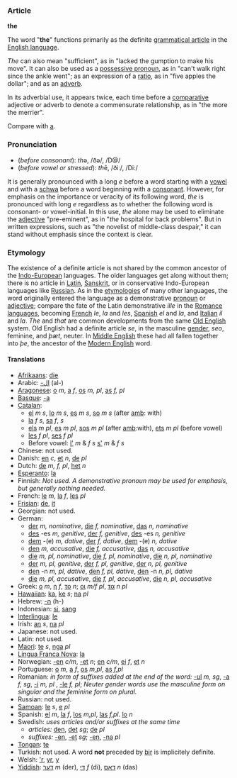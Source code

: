 ===Article===
'''the''' 

The word "'''the'''" functions primarily as the definite [[w:grammatical article|grammatical article]] in  the [[w:English language|English language]].  

''The''  can also mean "sufficient", as in "lacked the gumption to make his move".  It can also be used as a [[w:possessive pronoun|possessive pronoun]], as in "can't walk right since the ankle went"; as an expression of a [[w:ratio|ratio]], as in "five apples the dollar"; and as an [[w:adverb|adverb]].

In its adverbial use, it appears twice, each time before a [[w:comparative|comparative]] adjective or adverb to denote a commensurate relationship, as in "the more the merrier".

Compare with [[a]].

===Pronunciation===
*(''before consonant''): <i>th</i>ə, /ðə/, /D@/
*(''before vowel or stressed''): <i>th</i>ē, /ðiː/, /Di:/

It is generally pronounced with a long ''e'' before a word starting with a [[w:vowel|vowel]] and with a [[w:schwa|schwa]] before a word beginning with a [[w:consonant|consonant]]. However, for emphasis on the importance or veracity of its following word, ''the'' is pronounced with long ''e'' regardless as to whether the following word is consonant- or vowel-initial. In this use, ''the'' alone may be used to eliminate the [[w:adjective|adjective]] "pre-eminent", as in "''the'' hospital for back problems".  But in written expressions, such as "the novelist of middle-class despair," it can stand without emphasis since the context is clear.  

===Etymology===

The existence of a definite article is not shared by the common ancestor of the  [[w:Indo-European|Indo-European]] languages.  The older languages get along without them; there is no article in [[w:Latin|Latin]], [[w:Sanskrit|Sanskrit]], or in conservative Indo-European languages like [[w:Russian language|Russian]].  As in the [[w:etymology|etymologies]] of many other languages, the word originally entered the language as a demonstrative [[w:pronoun|pronoun]] or [[w:adjective|adjective]]; compare the fate of the Latin demonstrative ''ille'' in the [[w:Romance languages|Romance languages]], becoming [[French language|French]] ''le'', ''la'' and ''les'', [[Spanish language|Spanish]] ''el'' and ''la'', and [[Italian language|Italian]] ''il'' and ''la''.  ''The'' and ''that'' are common developments from the same [[w:Old English|Old English]] system.  Old English had a definite article ''se'', in the masculine [[w:grammatical gender|gender]], ''seo'', feminine, and ''&thorn;&aelig;t'', neuter.  In [[w:Middle English|Middle English]] these had all fallen together into ''&thorn;e'', the ancestor of the [[w:Modern English|Modern English]] word.  

====Translations====
*[[Afrikaans]]: [[die]]
*Arabic: [[-ال]] (al-)
*[[Aragonese]]: [[o]] ''m'', [[a]] ''f'', [[os]] ''m, pl'', [[as]] ''f, pl''
*[[Basque]]: [[-a]]
*[[Catalan]]:
**[[el]] ''m'' ''s'', [[lo]] ''m'' ''s'', [[es]] ''m'' ''s'', [[so]] ''m'' ''s'' (after [[amb]]: with)
**[[la]] ''f'' ''s'', [[sa]] ''f'', ''s''
**[[els]] ''m'' ''pl'', [[es]] ''m'' ''pl'', [[sos]] ''m'' ''pl'' (after [[amb]]:with), [[ets]] ''m'' ''pl'' (before vowel)
**[[les]] ''f'' ''pl'', [[ses]] ''f'' ''pl''
**Before vowel: [[l']] ''m'' & ''f'' ''s'' [[s']] ''m'' & ''f'' ''s''
*Chinese: not used.
*Danish: [[en]] ''c'', [[et]] ''n'', [[de]] ''pl''
*Dutch: [[de]] ''m, f, pl'', [[het]] ''n''
*[[Esperanto]]: [[la]]
*Finnish: ''Not used. A demonstrative pronoun may be used for emphasis, but generally nothing needed.''
*French: [[le]] ''m'', [[la]] ''f'', [[les]] ''pl''
*[[Frisian]]: [[de]], [[it]]
*Georgian: not used.
*German: 
**[[der]] ''m, nominative'', [[die]] ''f, nominative'', [[das]] ''n, nominative''
**[[des]] -es ''m, genitive'', [[der]] ''f, genitive'', [[des]] -es ''n, genitive''
**[[dem]] -(e) ''m, dative'', [[der]]  ''f, dative'', [[dem]] -(e) ''n, dative''
**[[den]] ''m, accusative'', [[die]] ''f, accusative'', [[das]] ''n, accusative''
**[[die]] ''m, pl, nominative'', [[die]] ''f, pl, nominative'', [[die]] ''n, pl, nominative''
**[[der]] ''m, pl, genitive'', [[der]] ''f, pl, genitive'', [[der]] ''n, pl, genitive''
**[[den]] -n ''m, pl, dative'', [[den]]  ''f, pl, dative'', [[den]] -n ''n, pl, dative''
**[[die]] ''m, pl, accusative'', [[die]] ''f, pl, accusative'', [[die]] ''n, pl, accusative''
*Greek: [[ο]] ''m'', [[η]] ''f'', [[το]] ''n''; [[οι]] ''m/f pl'', [[τα]] ''n pl''
*[[Hawaiian]]: [[ka]], [[ke]] ''s''; [[na]] ''pl''
*Hebrew: [[-ה]] (h-)
*Indonesian: [[si]], [[sang]]
*[[Interlingua]]: [[le]]
*Irish: [[an]] ''s'', [[na]] ''pl''
*Japanese: not used.
*Latin: not used.
*[[Maori]]: [[te]] ''s'', [[nga]] ''pl''
*[[Lingua Franca Nova]]: [[la]]
*Norwegian: [[-en]] ''c/m'', [[-et]] ''n''; [[en]] ''c/m'', [[ei]] ''f'', [[et]] ''n''
*Portuguese: [[o]] ''m'', [[a]] ''f'', [[os]] ''m,pl'', [[as]] ''f,pl''
*Romanian: ''in form of suffixes added at the end of the word:'' [[-ul]] ''m, sg'', [[-a]] ''f, sg'', [[-i]] ''m, pl'' , [[-le]] ''f, pl''; ''Neuter gender words use the masculine form on singular and the feminine form on plural.''
*Russian: not used.
*[[Samoan]]: [[le]] ''s'', [[e]] ''pl''
*Spanish: [[el]] ''m'', [[la]] ''f'', [[los]] ''m,pl'', [[las]] ''f,pl''. [[lo]] ''n''
*Swedish: ''uses articles and/or suffixes at the same time''
**''articles:'' [[den]], [[det]] ''sg''; [[de]] ''pl''
**''suffixes:'' [[-en]], [[-et]] ''sg''; [[-en]], [[-na]] ''pl''
*[[Tongan]]: [[te]]
*Turkish: not used. A word '''not''' preceded by [[bir]] is implicitely definite.
*Welsh: [['r]], [[yr]], [[y]]
*[[Yiddish]]: [[דער]] ''m'' (der), [[די]] ''f'' (di), [[דאָס]] ''n'' (das)